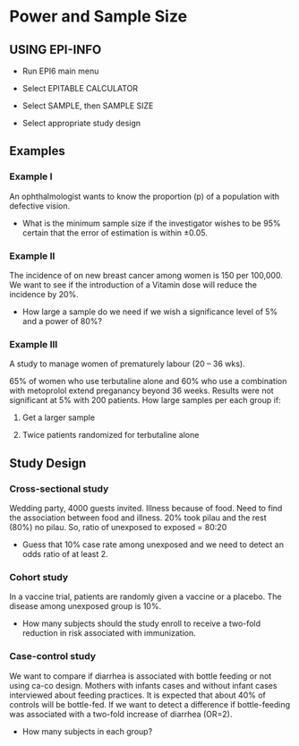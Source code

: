 # Power and Sample Size

## **USING EPI-INFO**

-   Run EPI6 main menu

-   Select EPITABLE CALCULATOR

-   Select SAMPLE, then SAMPLE SIZE

-   Select appropriate study design

## Examples

### Example I

An ophthalmologist wants to know the proportion (p) of a population with defective vision.

-   What is the minimum sample size if the investigator wishes to be 95% certain that the error of estimation is within ±0.05.

### **Example II**

The incidence of on new breast cancer among women is 150 per 100,000. We want to see if the introduction of a Vitamin dose will reduce the incidence by 20%.

-   How large a sample do we need if we wish a significance level of 5% and a power of 80%?

### **Example III**

A study to manage women of prematurely labour (20 -- 36 wks).

65% of women who use terbutaline alone and 60% who use a combination with metoprolol extend preganancy beyond 36 weeks. Results were not significant at 5% with 200 patients. How large samples per each group if:

1.  Get a larger sample

2.  Twice patients randomized for terbutaline alone

## Study Design

### **Cross-sectional study**

Wedding party, 4000 guests invited. Illness because of food. Need to find the association between food and illness. 20% took pilau and the rest (80%) no pilau. So, ratio of unexposed to exposed = 80:20

-   Guess that 10% case rate among unexposed and we need to detect an odds ratio of at least 2.

### **Cohort study**

In a vaccine trial, patients are randomly given a vaccine or a placebo. The disease among unexposed group is 10%.

-   How many subjects should the study enroll to receive a two-fold reduction in risk associated with immunization.

### **Case-control study**

We want to compare if diarrhea is associated with bottle feeding or not using ca-co design. Mothers with infants cases and without infant cases interviewed about feeding practices. It is expected that about 40% of controls will be bottle-fed. If we want to detect a difference if bottle-feeding was associated with a two-fold increase of diarrhea (OR=2).

-   How many subjects in each group?
